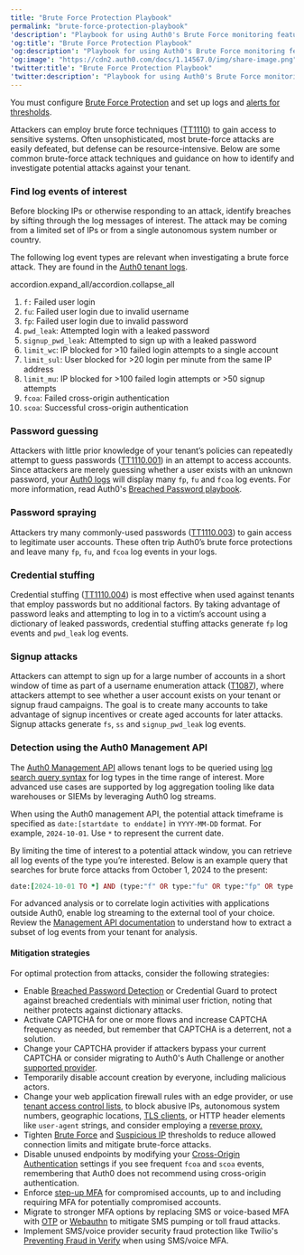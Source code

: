 ```yaml
---
title: "Brute Force Protection Playbook"
permalink: "brute-force-protection-playbook"
'description': "Playbook for using Auth0's Brute Force monitoring feature in the Security Center"
'og:title': "Brute Force Protection Playbook"
'og:description': "Playbook for using Auth0's Brute Force monitoring feature in the Security Center"
'og:image': "https://cdn2.auth0.com/docs/1.14567.0/img/share-image.png"
'twitter:title': "Brute Force Protection Playbook"
'twitter:description': "Playbook for using Auth0's Brute Force monitoring feature in the Security Center"
---
```


<Card title="Before you start">

You must configure [Brute Force Protection](/ja-jp/secure/attack-protection/brute-force-protection) and set up logs and [alerts for thresholds](/ja-jp/secure/security-center/security-alerts).

</Card>

Attackers can employ brute force techniques ([TT1110](https://attack.mitre.org/techniques/T1110/)) to gain access to sensitive systems. Often unsophisticated, most brute-force attacks are easily defeated, but defense can be resource-intensive. Below are some common brute-force attack techniques and guidance on how to identify and investigate potential attacks against your tenant.

### Find log events of interest

Before blocking IPs or otherwise responding to an attack, identify breaches by sifting through the log messages of interest. The attack may be coming from a limited set of IPs or from a single autonomous system number or country.

The following log event types are relevant when investigating a brute force attack. They are found in the [Auth0 tenant logs](/ja-jp/secure/attack-protection/view-attack-protection-events).

accordion.expand_all/accordion.collapse_all

<Accordion title="Log event types">

1. `f:` Failed user login
2. `fu`: Failed user login due to invalid username
3. `fp`: Failed user login due to invalid password
4. `pwd_leak`: Attempted login with a leaked password
5. `signup_pwd_leak`: Attempted to sign up with a leaked password
6. `limit_wc`: IP blocked for >10 failed login attempts to a single account
7. `limit_sul`: User blocked for >20 login per minute from the same IP address
8. `limit_mu`: IP blocked for >100 failed login attempts or >50 signup attempts
9. `fcoa`: Failed cross-origin authentication
10. `scoa`: Successful cross-origin authentication

</Accordion>

### Password guessing

Attackers with little prior knowledge of your tenant’s policies can repeatedly attempt to guess passwords ([TT1110.001](https://attack.mitre.org/techniques/T1110/001/)) in an attempt to access accounts. Since attackers are merely guessing whether a user exists with an unknown password, your [Auth0 logs](/ja-jp/deploy-monitor/logs/log-event-type-codes) will display many `fp`, `fu` and `fcoa` log events. For more information, read Auth0's [Breached Password playbook](/ja-jp/secure/attack-protection/playbooks/breached-password-playbook).

### Password spraying

Attackers try many commonly-used passwords ([TT1110.003](https://attack.mitre.org/techniques/T1110/003/)) to gain access to legitimate user accounts. These often trip Auth0’s brute force protections and leave many `fp`, `fu`, and `fcoa` log events in your logs.

### Credential stuffing

Credential stuffing ([TT1110.004](https://attack.mitre.org/techniques/T1110/004/)) is most effective when used against tenants that employ passwords but no additional factors. By taking advantage of password leaks and attempting to log in to a victim’s account using a dictionary of leaked passwords, credential stuffing attacks generate `fp` log events and `pwd_leak` log events.

### Signup attacks

Attackers can attempt to sign up for a large number of accounts in a short window of time as part of a username enumeration attack ([T1087](https://attack.mitre.org/techniques/T1087/)), where attackers attempt to see whether a user account exists on your tenant or signup fraud campaigns. The goal is to create many accounts to take advantage of signup incentives or create aged accounts for later attacks. Signup attacks generate `fs`, `ss` and `signup_pwd_leak` log events.

### Detection using the Auth0 Management API

The [Auth0 Management API](/ja-jp/deploy-monitor/logs/retrieve-log-events-using-mgmt-api) allows tenant logs to be queried using [log search query syntax](/ja-jp/deploy-monitor/logs/log-search-query-syntax) for log types in the time range of interest. More advanced use cases are supported by log aggregation tooling like data warehouses or SIEMs by leveraging Auth0 log streams.

When using the Auth0 <Tooltip data-tooltip-id="react-containers-DefinitionTooltip-0" href="/ja-jp/glossary?term=management-api" tip="Management API: 顧客が管理タスクを実行できるようにするための製品。" cta="用語集の表示">management API</Tooltip>, the potential attack timeframe is specified as `date:[startdate to enddate]` in `YYYY-MM-DD` format. For example, `2024-10-01`. Use `*` to represent the current date.

By limiting the time of interest to a potential attack window, you can retrieve all log events of the type you’re interested. Below is an example query that searches for brute force attacks from October 1, 2024 to the present:

```ruby lines
date:[2024-10-01 TO *] AND (type:"f" OR type:"fu" OR type:"fp" OR type:"pwd_leak" OR type:"limit_wc" OR type:"limit_sul" OR type:"limit_mu" OR type:"fcoa")
```

For advanced analysis or to correlate login activities with applications outside Auth0, enable log streaming to the external tool of your choice. Review the [Management API documentation](/ja-jp/api/management/v2/logs/get-logs) to understand how to extract a subset of log events from your tenant for analysis.

#### Mitigation strategies

For optimal protection from attacks, consider the following strategies:

* Enable [Breached Password Detection](/ja-jp/secure/attack-protection/breached-password-detection) or Credential Guard to protect against breached credentials with minimal user friction, noting that neither protects against dictionary attacks.
* Activate CAPTCHA for one or more flows and increase CAPTCHA frequency as needed, but remember that CAPTCHA is a deterrent, not a solution.
* Change your CAPTCHA provider if attackers bypass your current CAPTCHA or consider migrating to Auth0's Auth Challenge or another [supported provider](/ja-jp/secure/attack-protection/bot-detection/configure-captcha).
* Temporarily disable account creation by everyone, including malicious actors.
* Change your web application firewall rules with an edge provider, or use [tenant access control lists](/ja-jp/secure/tenant-access-control-list), to block abusive IPs, autonomous system numbers, geographic locations, [TLS clients](/ja-jp/customize/custom-domains/self-managed-certificates/tls-ssl), or HTTP header elements like `user-agent` strings, and consider employing a [reverse proxy.](/ja-jp/customize/custom-domains/self-managed-certificates#configure-reverse-proxy)
* Tighten [Brute Force](/ja-jp/secure/attack-protection/brute-force-protection) and [Suspicious IP](/ja-jp/secure/attack-protection/suspicious-ip-throttling) thresholds to reduce allowed connection limits and mitigate brute-force attacks.
* Disable unused endpoints by modifying your [Cross-Origin Authentication](/ja-jp/authenticate/login/cross-origin-authentication) settings if you see frequent `fcoa` and `scoa` events, remembering that Auth0 does not recommend using cross-origin authentication.
* Enforce [step-up MFA](/ja-jp/secure/multi-factor-authentication/step-up-authentication) for compromised accounts, up to and including requiring <Tooltip data-tooltip-id="react-containers-DefinitionTooltip-0" href="/ja-jp/glossary?term=multifactor-authentication" tip="多要素認証（MFA）: ユーザー名とパスワードに加えて、SMS経由のコードなどの要素を使用するユーザー認証プロセス。" cta="用語集の表示">MFA</Tooltip> for potentially compromised accounts.
* Migrate to stronger MFA options by replacing SMS or voice-based MFA with [OTP](/ja-jp/secure/multi-factor-authentication/multi-factor-authentication-factors/configure-otp-notifications-for-mfa) or [Webauthn](/ja-jp/secure/multi-factor-authentication/fido-authentication-with-webauthn/configure-webauthn-device-biometrics-for-mfa) to mitigate SMS pumping or toll fraud attacks.
* Implement SMS/voice provider security fraud protection like Twilio's [Preventing Fraud in Verify](https://www.twilio.com/docs/verify/preventing-toll-fraud) when using SMS/voice MFA.
